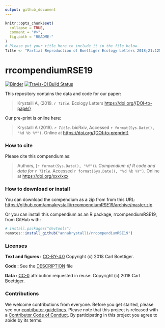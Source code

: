 ```yaml
---
output: github_document
---
```


<!-- README.md is generated from README.Rmd. Please edit that file -->

```r
knitr::opts_chunk$set(
  collapse = TRUE,
  comment = "#>",
  fig.path = "README-"
)
# Please put your title here to include it in the file below.
Title <- "Partial Reproduction of Boettiger Ecology Letters 2018;21:1255–1267 with rrtools."
```

# rrcompendiumRSE19

[![Binder](https://mybinder.org/badge_logo.svg)](https://mybinder.org/v2/gh/annakrystalli/rrcompendiumRSE19/master?urlpath=rstudio)
[![Travis-CI Build Status](https://travis-ci.org/annakrystalli/rrcompendiumRSE19.svg?branch=master)](https://travis-ci.org/annakrystalli/rrcompendiumRSE19)
 

This repository contains the data and code for our paper:

> Krystalli A, (2019. _`r Title`_. Ecology Letters  <https://doi.org/{DOI-to-paper}>

Our pre-print is online here:

> Krystalli A (2019). _`r Title`_. bioRxiv, Accessed `r format(Sys.Date(), "%d %b %Y")`. Online at <https://doi.org/{DOI-to-preprint}>


### How to cite

Please cite this compendium as:

> Authors, (`r format(Sys.Date(), "%Y")`). _Compendium of R code and data for `r Title`_. Accessed `r format(Sys.Date(), "%d %b %Y")`. Online at <https://doi.org/xxx/xxx>

### How to download or install

You can download the compendium as a zip from from this URL: <https://github.com/annakrystalli/rrcompendiumRSE19/archive/master.zip>

Or you can install this compendium as an R package, rrcompendiumRSE19, from GitHub with:


```r
# install.packages("devtools")
remotes::install_github("annakrystalli/rrcompendiumRSE19")
```


### Licenses

**Text and figures :**  [CC-BY-4.0](http://creativecommons.org/licenses/by/4.0/) Copyright (c) 2018 Carl Boettiger.

**Code :** See the [DESCRIPTION](DESCRIPTION) file

**Data :** [CC-0](http://creativecommons.org/publicdomain/zero/1.0/) attribution requested in reuse. Copyright (c) 2018 Carl Boettiger.

### Contributions

We welcome contributions from everyone. Before you get started, please see our [contributor guidelines](CONTRIBUTING.md). Please note that this project is released with a [Contributor Code of Conduct](CONDUCT.md). By participating in this project you agree to abide by its terms.

